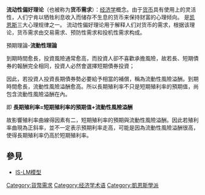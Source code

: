 {{NoteTA 
|G1=Economics
|1=zh-cn:   ;zh-tw:
}}
{{unreferenced|time=2010-12-24T01:05:24+00:00}}
'''流动性偏好理论'''（也被称为'''货币需求'''）：[[经济学|经济学]]概念。由于[[货币|货币]]具有使用上的灵活性，人们宁肯以牺牲利息收入而储存不生息的货币来保持财富的心理倾向。
是[[凯恩斯|凯恩斯]]三大心理规律之一。
流动性偏好理论用于解释人们对货币的需求，根据该理论，货币需求由交易需求、预防性需求和投机性需求构成。

預期理論-'''流動性理論'''

到期時間愈長，投資風險通常愈高，而投資人卻不喜歡承擔風險，故若長、短期債券的報酬完全相同，投資人必然會選擇短期債券投資；

因此，若投資人投資長期債券勢必要給予相當的補償，稱為流動性風險溢酬。到期時間愈長，流動性風險溢酬愈高。所以長期殖利率不只是短期殖利率的預期值，尚包含流動性風險溢酬在內。

即 '''長期殖利率=短期殖利率的預期值+流動性風險溢酬'''

故影響殖利率曲線得因素有二，短期殖利率的預期與流動性風險溢酬。因此若殖利率曲現為正斜率，並不一定表示預期利率走高，可能是因為流動性風險溢酬很高，使得長期殖利率仍高於短期殖利率。

==參見==
*[[IS-LM模型|IS-LM模型]]

{{Authority control}}
[[Category:貨幣需求|Category:貨幣需求]]
[[Category:经济学术语|Category:经济学术语]]
[[Category:凱恩斯學派|Category:凱恩斯學派]]